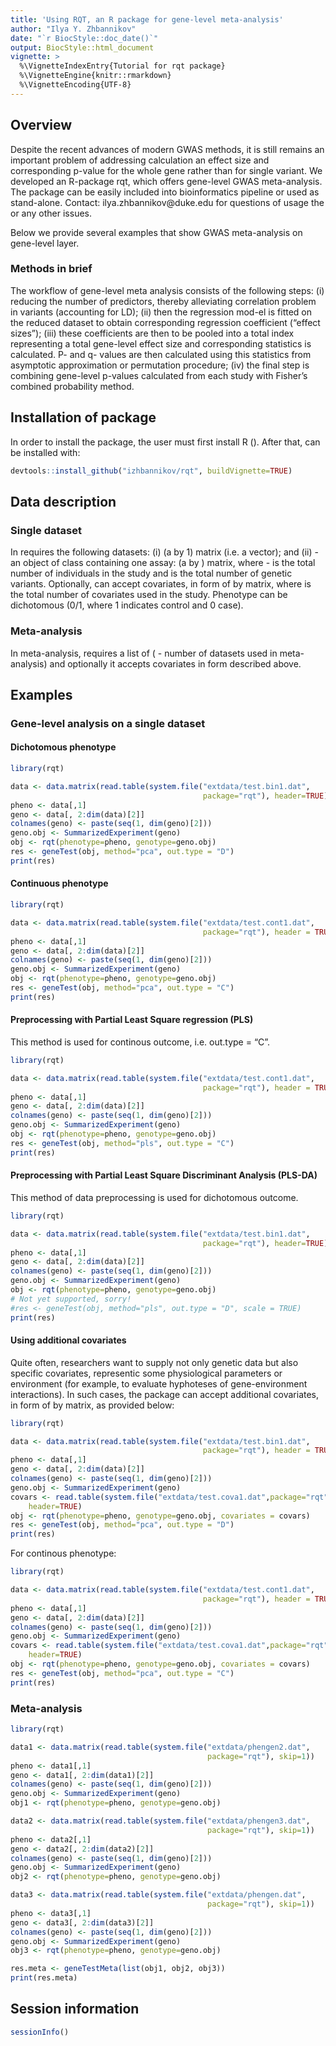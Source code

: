 ```yaml
---
title: 'Using RQT, an R package for gene-level meta-analysis'
author: "Ilya Y. Zhbannikov"
date: "`r BiocStyle::doc_date()`"
output: BiocStyle::html_document
vignette: >
  %\VignetteIndexEntry{Tutorial for rqt package}
  %\VignetteEngine{knitr::rmarkdown}
  %\VignetteEncoding{UTF-8}
---
```



## Overview

Despite the recent advances of modern GWAS methods, 
it is still remains an important problem of addressing 
calculation an effect size and corresponding p-value 
for the whole gene rather than for single variant. 
We developed an R-package rqt, which offers gene-level GWAS meta-analysis. 
The package can be easily included into bioinformatics pipeline 
or used as stand-alone. 
Contact: ilya.zhbannikov@duke.edu for questions of 
usage the \texttt{rqt} or any other issues.

Below we provide several examples that show GWAS 
meta-analysis on gene-level layer.

### Methods in brief

The workflow of gene-level meta analysis consists of the following steps: 
(i) reducing the number of predictors, thereby alleviating 
correlation problem in variants (accounting for LD); 
(ii) then the regression mod-el is fitted on the reduced dataset 
to obtain corresponding regression coefficient ("effect sizes"); 
(iii) these coefficients are then to be pooled into a total index 
representing a total gene-level effect size and corresponding 
statistics is calculated. P- and q- values are then calculated 
using this statistics from asymptotic approximation or permutation 
procedure; (iv) the final step is combining gene-level p-values 
calculated from each study with Fisher's combined probability method.

## Installation of \emph{rqt} package

In order to install the \emph{rqt} package, the user must first install R (\url{http://www.r-project.org}). After that, \emph{rqt} can be installed with:

```r
devtools::install_github("izhbannikov/rqt", buildVignette=TRUE)
```

## Data description

### Single dataset

In \texttt{rqt} requires the following datasets: 
(i) \texttt{phenotype} (a \texttt{N} by 1) matrix (i.e. a vector); 
and (ii) \texttt{genotype} - an object of class 
\texttt{SummarizedExperiment} containing one assay:
(a \texttt{N} by \texttt{M}) matrix, where 
\texttt{N} - is the total 
number of individuals in the study and \texttt{M} is the total number 
of genetic variants. Optionally, \texttt{rqt} can accept covariates, 
in form of \texttt{N} by \texttt{K} matrix, where \texttt{K} 
is the total number of 
covariates used in the study. Phenotype can be dichotomous 
(0/1, where 1 indicates control and 0 case).

### Meta-analysis

In meta-analysis, \texttt{rqt} requires a list of \texttt{M} 
(\texttt{M} - number 
of datasets used in meta-analysis) and optionally it accepts
covariates in form described above.

## Examples

### Gene-level analysis on a single dataset

#### Dichotomous phenotype
```r
library(rqt)

data <- data.matrix(read.table(system.file("extdata/test.bin1.dat",
                                           package="rqt"), header=TRUE))
pheno <- data[,1]
geno <- data[, 2:dim(data)[2]]
colnames(geno) <- paste(seq(1, dim(geno)[2]))
geno.obj <- SummarizedExperiment(geno)
obj <- rqt(phenotype=pheno, genotype=geno.obj)
res <- geneTest(obj, method="pca", out.type = "D")
print(res)
```

#### Continuous phenotype

```r
library(rqt)

data <- data.matrix(read.table(system.file("extdata/test.cont1.dat",
                                           package="rqt"), header = TRUE))
pheno <- data[,1]
geno <- data[, 2:dim(data)[2]]
colnames(geno) <- paste(seq(1, dim(geno)[2]))
geno.obj <- SummarizedExperiment(geno)
obj <- rqt(phenotype=pheno, genotype=geno.obj)
res <- geneTest(obj, method="pca", out.type = "C")
print(res)
```

#### Preprocessing with Partial Least Square regression (PLS)

This method is used for continous outcome, i.e. out.type = "C".

```r
library(rqt)

data <- data.matrix(read.table(system.file("extdata/test.cont1.dat",
                                           package="rqt"), header = TRUE))
pheno <- data[,1]
geno <- data[, 2:dim(data)[2]]
colnames(geno) <- paste(seq(1, dim(geno)[2]))
geno.obj <- SummarizedExperiment(geno)
obj <- rqt(phenotype=pheno, genotype=geno.obj)
res <- geneTest(obj, method="pls", out.type = "C")
print(res)
```

#### Preprocessing with Partial Least Square Discriminant Analysis (PLS-DA)

This method of data preprocessing is used for dichotomous outcome.

```r
library(rqt)

data <- data.matrix(read.table(system.file("extdata/test.bin1.dat",
                                           package="rqt"), header=TRUE))
pheno <- data[,1]
geno <- data[, 2:dim(data)[2]]
colnames(geno) <- paste(seq(1, dim(geno)[2]))
geno.obj <- SummarizedExperiment(geno)
obj <- rqt(phenotype=pheno, genotype=geno.obj)
# Not yet supported, sorry!
#res <- geneTest(obj, method="pls", out.type = "D", scale = TRUE)
print(res)
```

#### Using additional covariates

Quite often, researchers want to supply not only genetic 
data but also specific covariates, 
representic some physiological parameters or environment 
(for example, to evaluate 
hyphoteses of gene-environment interactions). 
In such cases, the package \texttt{rqt} 
can accept additional covariates, in form of 
\texttt{N} by \texttt{K} matrix, as provided below:

```r
library(rqt)

data <- data.matrix(read.table(system.file("extdata/test.bin1.dat",
                                           package="rqt"), header = TRUE))
pheno <- data[,1]
geno <- data[, 2:dim(data)[2]]
colnames(geno) <- paste(seq(1, dim(geno)[2]))
geno.obj <- SummarizedExperiment(geno)
covars <- read.table(system.file("extdata/test.cova1.dat",package="rqt"), 
    header=TRUE)
obj <- rqt(phenotype=pheno, genotype=geno.obj, covariates = covars)
res <- geneTest(obj, method="pca", out.type = "D")
print(res)
```

For continous phenotype:

```r
library(rqt)

data <- data.matrix(read.table(system.file("extdata/test.cont1.dat",
                                           package="rqt"), header = TRUE))
pheno <- data[,1]
geno <- data[, 2:dim(data)[2]]
colnames(geno) <- paste(seq(1, dim(geno)[2]))
geno.obj <- SummarizedExperiment(geno)
covars <- read.table(system.file("extdata/test.cova1.dat",package="rqt"), 
    header=TRUE)
obj <- rqt(phenotype=pheno, genotype=geno.obj, covariates = covars)
res <- geneTest(obj, method="pca", out.type = "C")
print(res)
```

### Meta-analysis

```r
library(rqt)

data1 <- data.matrix(read.table(system.file("extdata/phengen2.dat",
                                            package="rqt"), skip=1))
pheno <- data1[,1]
geno <- data1[, 2:dim(data1)[2]]
colnames(geno) <- paste(seq(1, dim(geno)[2]))
geno.obj <- SummarizedExperiment(geno)
obj1 <- rqt(phenotype=pheno, genotype=geno.obj)

data2 <- data.matrix(read.table(system.file("extdata/phengen3.dat",
                                            package="rqt"), skip=1))
pheno <- data2[,1]
geno <- data2[, 2:dim(data2)[2]]
colnames(geno) <- paste(seq(1, dim(geno)[2]))
geno.obj <- SummarizedExperiment(geno)
obj2 <- rqt(phenotype=pheno, genotype=geno.obj)

data3 <- data.matrix(read.table(system.file("extdata/phengen.dat",
                                            package="rqt"), skip=1))
pheno <- data3[,1]
geno <- data3[, 2:dim(data3)[2]]
colnames(geno) <- paste(seq(1, dim(geno)[2]))
geno.obj <- SummarizedExperiment(geno)
obj3 <- rqt(phenotype=pheno, genotype=geno.obj)

res.meta <- geneTestMeta(list(obj1, obj2, obj3))
print(res.meta)
```


## Session information
```r
sessionInfo()
```
